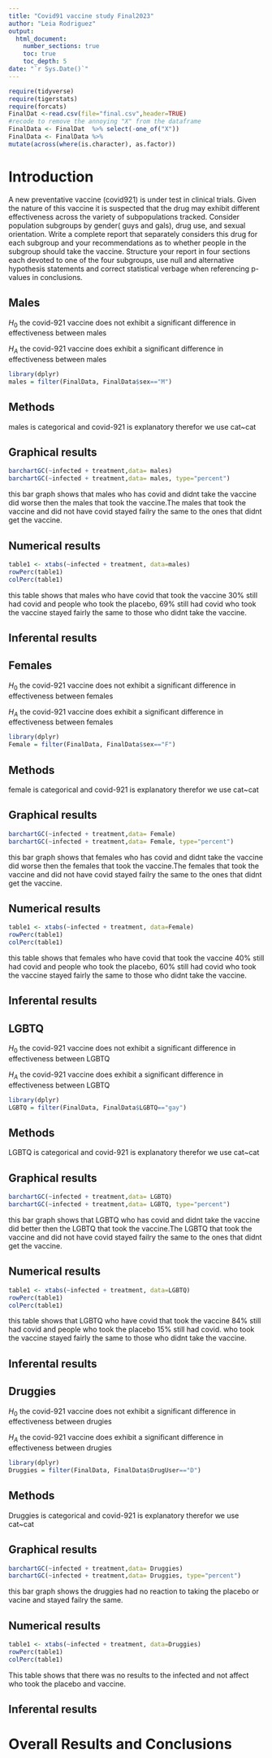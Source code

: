 ```yaml
---
title: "Covid91 vaccine study Final2023"
author: "Leia Rodriguez"
output: 
  html_document:
    number_sections: true
    toc: true
    toc_depth: 5
date: "`r Sys.Date()`" 
---
```


```r
require(tidyverse)
require(tigerstats)
require(forcats)
FinalDat <-read.csv(file="final.csv",header=TRUE)
#recode to remove the annoying "X" from the dataframe
FinalData <- FinalDat  %>% select(-one_of("X"))
FinalData <- FinalData %>%
mutate(across(where(is.character), as.factor))
```

# Introduction

A new  preventative vaccine (covid921) is under test in clinical trials. Given the nature of this vaccine it is suspected that the drug may exhibit different effectiveness across the variety of subpopulations tracked. Consider population subgroups by gender( guys and gals), drug use, and sexual orientation. Write a complete report that separately considers this drug for each subgroup and your recommendations as to whether people in the subgroup should take the vaccine. Structure your report in four sections each devoted to one of the four subgroups, use null and alternative hypothesis statements and correct statistical verbage when referencing p-values in conclusions.

## Males

$H_0$ the covid-921 vaccine does not exhibit a significant difference in effectiveness between males 

$H_A$ the covid-921 vaccine does exhibit a significant difference in effectiveness between males  

```r
library(dplyr)
males = filter(FinalData, FinalData$sex=="M")
```

## Methods 

males is categorical and covid-921 is explanatory therefor we use cat~cat 

## Graphical results 

```r
barchartGC(~infected + treatment,data= males)
barchartGC(~infected + treatment,data= males, type="percent")

```

this bar graph shows that males who has covid and didnt take the vaccine did worse then the males that took the vaccine.The males that took the vaccine and did not have covid stayed failry the same to the ones that didnt get the vaccine.    

## Numerical results 

```r
table1 <- xtabs(~infected + treatment, data=males) 
rowPerc(table1)
colPerc(table1)
```
 
 this table shows that males who have covid that took the vaccine 30% still had covid and people who took the placebo, 69% still had covid who took the vaccine stayed fairly the same to those who didnt take the vaccine. 
 
## Inferental results 

## Females 

$H_0$ the covid-921 vaccine does not exhibit a significant difference in effectiveness between females 

$H_A$ the covid-921 vaccine does exhibit a significant difference in effectiveness between females  

```r
library(dplyr)
Female = filter(FinalData, FinalData$sex=="F")
```

## Methods 

female is categorical and covid-921 is explanatory therefor we use cat~cat

## Graphical results 

```r
barchartGC(~infected + treatment,data= Female)
barchartGC(~infected + treatment,data= Female, type="percent")
```

this bar graph shows that females who has covid and didnt take the vaccine did worse then the females that took the vaccine.The females that took the vaccine and did not have covid stayed failry the same to the ones that didnt get the vaccine.    

## Numerical results 

```r
table1 <- xtabs(~infected + treatment, data=Female) 
rowPerc(table1)
colPerc(table1)
```

this table shows that females who have covid that took the vaccine 40% still had covid and people who took the placebo, 60% still had covid who took the vaccine stayed fairly the same to those who didnt take the vaccine. 
 
## Inferental results 

## LGBTQ

$H_0$ the covid-921 vaccine does not exhibit a significant difference in effectiveness between LGBTQ

$H_A$ the covid-921 vaccine does exhibit a significant difference in effectiveness between LGBTQ  

```r
library(dplyr)
LGBTQ = filter(FinalData, FinalData$LGBTQ=="gay")
```

## Methods 

LGBTQ is categorical and covid-921 is explanatory therefor we use cat~cat

## Graphical results 

```r
barchartGC(~infected + treatment,data= LGBTQ)
barchartGC(~infected + treatment,data= LGBTQ, type="percent")
```

this bar graph shows that LGBTQ who has covid and didnt take the vaccine did better then the LGBTQ that took the vaccine.The LGBTQ that took the vaccine and did not have covid stayed failry the same to the ones that didnt get the vaccine. 

## Numerical results 

```r
table1 <- xtabs(~infected + treatment, data=LGBTQ) 
rowPerc(table1)
colPerc(table1)
```

this table shows that LGBTQ who have covid that took the vaccine 84% still had covid and people who took the placebo 15% still had covid. who took the vaccine stayed fairly the same to those who didnt take the vaccine.  

## Inferental results 


## Druggies 

$H_0$ the covid-921 vaccine does not exhibit a significant difference in effectiveness between drugies

$H_A$ the covid-921 vaccine does exhibit a significant difference in effectiveness between drugies  

```r
library(dplyr)
Druggies = filter(FinalData, FinalData$DrugUser=="D")
```

## Methods 

Druggies is categorical and covid-921 is explanatory therefor we use cat~cat

## Graphical results 

```r
barchartGC(~infected + treatment,data= Druggies)
barchartGC(~infected + treatment,data= Druggies, type="percent")
```

this bar graph shows the druggies had no reaction to taking the placebo or vacine and stayed failry the same. 

## Numerical results 

```r
table1 <- xtabs(~infected + treatment, data=Druggies) 
rowPerc(table1)
colPerc(table1)
```

This table shows that there was no results to the infected and not affect who took the placebo and vaccine. 

## Inferental results 

# Overall Results and Conclusions